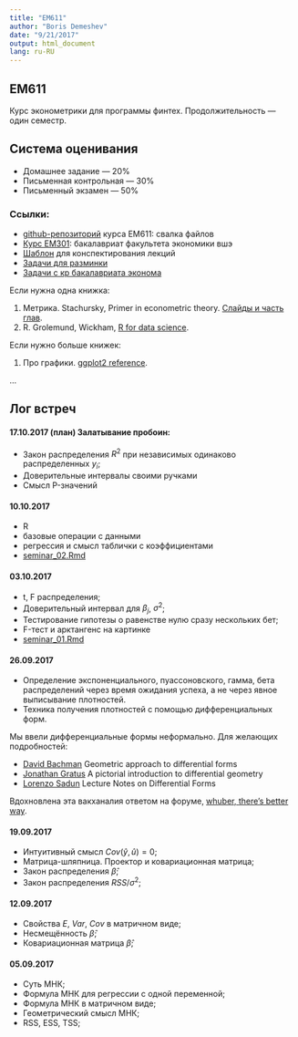```yaml
---
title: "EM611"
author: "Boris Demeshev"
date: "9/21/2017"
output: html_document
lang: ru-RU
---
```


## EM611

Курс эконометрики для программы финтех. Продолжительность — один семестр.

## Система оценивания

* Домашнее задание — 20%
* Письменная контрольная — 30%
* Письменный экзамен — 50%

### Ссылки:

* [github-репозиторий](https://github.com/bdemeshev/em611) курса EM611: свалка файлов
* [Курс EM301](http://bdemeshev.github.io/em301/): бакалавриат факультета экономики вшэ
* [Шаблон](https://github.com/bdemeshev/em611/blob/master/note_template.tex) для конспектирования лекций
* [Задачи для разминки](https://github.com/bdemeshev/metrics_pro/raw/master/metrics_pro.pdf)
* [Задачи с кр бакалавриата эконома](https://github.com/bdemeshev/metrics_hse_exams/raw/master/metrics_hse_exams.pdf)


Если нужна одна книжка:

1. Метрика. Stachursky, Primer in econometric theory. [Слайды и часть глав](http://johnstachurski.net/emet.html).
1. R. Grolemund, Wickham, [R for data science](http://r4ds.had.co.nz).

Если нужно больше книжек:

1. Про графики. [ggplot2 reference](http://ggplot2.tidyverse.org/reference/).

...


## Лог встреч

#### 17.10.2017 (план) Залатывание пробоин:

* Закон распределения $R^2$ при независимых одинаково распределенных $y_i$;
* Доверительные интервалы своими ручками
* Смысл P-значений


#### 10.10.2017 

* R
* базовые операции с данными
* регрессия и смысл таблички с коэффициентами
* [seminar_02.Rmd](https://github.com/bdemeshev/em611/blob/master/seminar_02/seminar_2.Rmd)

#### 03.10.2017

* t, F распределения;
* Доверительный интервал для $\beta_j$, $\sigma^2$;
* Тестирование гипотезы о равенстве нулю сразу нескольких бет;
* F-тест и арктангенс на картинке
* [seminar_01.Rmd](https://github.com/bdemeshev/em611/blob/master/seminar_01/seminar_1.Rmd)

#### 26.09.2017

* Определение экспоненциального, пуассоновского, гамма, бета распределений через время ожидания успеха, а не через явное выписывание плотностей.
* Техника получения плотностей с помощью дифференциальных форм.

Мы ввели дифференциальные формы неформально. Для желающих подробностей:

* [David Bachman](https://arxiv.org/abs/math/0306194v1) Geometric approach to differential forms
* [Jonathan Gratus](https://arxiv.org/abs/1709.08492) A pictorial introduction to differential geometry
* [Lorenzo Sadun](https://arxiv.org/abs/1604.07862) Lecture Notes on Differential Forms

Вдохновлена эта вакханалия ответом на форуме, [whuber, there's better way](https://stats.stackexchange.com/questions/36093).


#### 19.09.2017

* Интуитивный смысл $Cov(\hat{y}, \hat{u}) = 0$;
* Матрица-шляпница. Проектор и ковариационная матрица;
* Закон распределения $\hat{\beta}$;
* Закон распределения $RSS/\sigma^2$;

#### 12.09.2017

* Свойства $E$, $Var$, $Cov$ в матричном виде;
* Несмещённость $\hat{\beta}$;
* Ковариационная матрица $\hat{\beta}$;


#### 05.09.2017

* Суть МНК;
* Формула МНК для регрессии с одной переменной;
* Формула МНК в матричном виде;
* Геометрический смысл МНК;
* RSS, ESS, TSS;